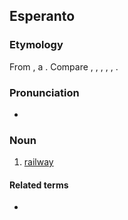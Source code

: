 ==Esperanto==
{{wp|lang-eo}}

===Etymology===
From {{com|eo|fero|t1=iron|vojo|t2=way}}, a {{calque|eo|de|Eisenbahn|nocap=1}}. Compare {{m+|it|ferrovia}}, {{m+|ru|желе́зная доро́га}}, {{m+|fr|[[chemin de fer]], [[voie ferréee]]}}, {{m+|es|ferrovía}}, {{m+|hu|vasút}}, {{m+|lv|dzelzceļš}}.

===Pronunciation===
* {{audio|eo|LL-Q143 (epo)-Lepticed7-fervojo.wav|Audio:}}
{{eo-IPA}}

===Noun===
{{eo-head}}

# [[railway]]

====Related terms====
* {{l|eo|fervoja}}

{{eo GCSE|7}}
{{c|eo|Rail transportation}}